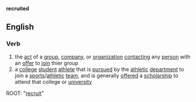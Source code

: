 '''recruited'''

==English==
===Verb===

#the [[act]] of a [[group]], [[company]], or [[organization]] [[contact|contacting]] any [[person]] with an [[offer]] to [[join]] thier group
#a [[college]] [[student]] [[athlete]] that is [[pursue|pursued]] by the [[athletic]] [[department]] to join a [[sports]]/[[athletic]] [[team]], and is generally [[offered]] a [[scholarship]] to attend that college or [[university]]

ROOT: "[[recruit]]"